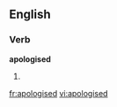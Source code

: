 
==English==

===Verb===
'''apologised'''

# {{past of|[[apologise]]}}

[[fr:apologised]]
[[vi:apologised]]